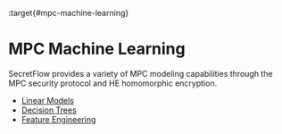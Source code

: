 :target{#mpc-machine-learning}

# MPC Machine Learning

SecretFlow provides a variety of MPC modeling capabilities
through the MPC security protocol and HE homomorphic encryption.

<TableOfContents>


  - [Linear Models](linear_model.mdx)
  - [Decision Trees](decision_tree.mdx)
  - [Feature Engineering](feature_eng.mdx)
</TableOfContents>
